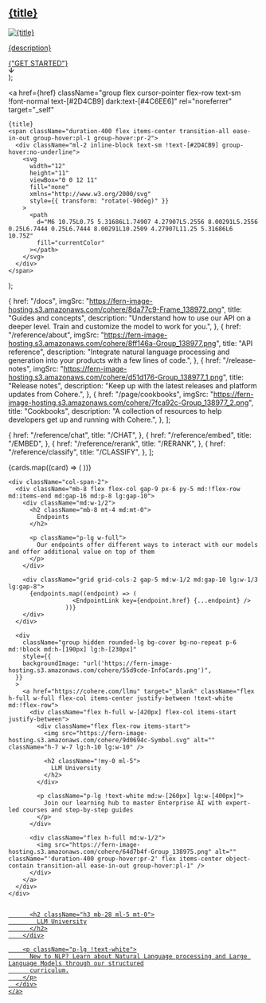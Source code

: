 <style>
  {`

    /*Custom Styles*/
    .rm-Header {
      position: sticky;
      top: 0;
      --Header-background: none;
    }

    #enterprise .container {
      margin-bottom: 0;
    }
    .rm-Flyout {
      background: #fbfbfb;
    }

    `}
</style>

  <div className="rounded-lg bg-[#F5F4F2] dark:bg-[#0F0F0F] px-6 py-5 hover:bg-[#E9E6DE] dark:hover:bg-[#292929] md:p-8">
    <a href={href} target="_self" className="flex h-full flex-col justify-between">
      <div className="mb-5 flex flex-col justify-between gap-5">
        <h2 className="lg:min-h-20 [@media(min-width:1181px)]:min-h-0">{title}</h2>
        <img src={imgSrc} alt={title} />
        <p className="p-lg">{description}</p>
      </div>
      <div className="mt-2 text-sm text-[#2D4CB9] dark:text-[#4C6EE6] md:mt-0 md:self-end">
        {"GET STARTED"}
        <div className="ml-2 inline-block group-hover:no-underline">
          <svg
            width="12"
            height="11"
            viewBox="0 0 12 11"
            fill="none"
            xmlns="http://www.w3.org/2000/svg"
            style={{ transform: "rotate(-90deg)" }}
          >
            <path
              d="M6 10.75L0.75 5.31686L1.74907 4.27907L5.2556 8.00291L5.2556 0.25L6.7444 0.25L6.7444 8.00291L10.2509 4.27907L11.25 5.31686L6 10.75Z"
              fill="currentColor"
            ></path>
          </svg>
        </div>
      </div>
    </a>
  </div>
);

  <a
    href={href}
    className="group flex cursor-pointer flex-row text-sm !font-normal text-[#2D4CB9] dark:text-[#4C6EE6]"
    rel="noreferrer"
    target="_self"
  >
    {title}
    <span className="duration-400 flex items-center transition-all ease-in-out group-hover:pl-1 group-hover:pr-2">
      <div className="ml-2 inline-block text-sm !text-[#2D4CB9] group-hover:no-underline">
        <svg
          width="12"
          height="11"
          viewBox="0 0 12 11"
          fill="none"
          xmlns="http://www.w3.org/2000/svg"
          style={{ transform: "rotate(-90deg)" }}
        >
          <path
            d="M6 10.75L0.75 5.31686L1.74907 4.27907L5.2556 8.00291L5.2556 0.25L6.7444 0.25L6.7444 8.00291L10.2509 4.27907L11.25 5.31686L6 10.75Z"
            fill="currentColor"
          ></path>
        </svg>
      </div>
    </span>
  </a>
);

  {
    href: "/docs",
    imgSrc: "https://fern-image-hosting.s3.amazonaws.com/cohere/8da77c9-Frame_138972.png",
    title: "Guides and concepts",
    description: "Understand how to use our API on a deeper level. Train and customize the model to work for you.",
  },
  {
    href: "/reference/about",
    imgSrc: "https://fern-image-hosting.s3.amazonaws.com/cohere/8ff146a-Group_138977.png",
    title: "API reference",
    description: "Integrate natural language processing and generation into your products with a few lines of code.",
  },
  {
    href: "/release-notes",
    imgSrc: "https://fern-image-hosting.s3.amazonaws.com/cohere/d51d176-Group_138977_1.png",
    title: "Release notes",
    description: "Keep up with the latest releases and platform updates from Cohere.",
  },
  {
    href: "/page/cookbooks",
    imgSrc: "https://fern-image-hosting.s3.amazonaws.com/cohere/7fca92c-Group_138977_2.png",
    title: "Cookbooks",
    description: "A collection of resources to help developers get up and running with Cohere.",
  },
];

  {
    href: "/reference/chat",
    title: "/CHAT",
  },
  {
    href: "/reference/embed",
    title: "/EMBED",
  },
  {
    href: "/reference/rerank",
    title: "/RERANK",
  },
  {
    href: "/reference/classify",
    title: "/CLASSIFY",
  },
];

<div className="m-auto max-w-[1195px] flex-grow overflow-y-auto px-8 pt-10 md:p-10 md:pb-14">
  <div className="flex flex-col gap-5 md:!grid md:grid-cols-2 md:gap-10 md:pb-7 lg:!grid-cols-3 lg:gap-x-8 lg:gap-y-10 lg:pb-16">
    {cards.map((card) => (
          <LandingPageCard
            key={card.href}
            href={card.href}
            imgSrc={card.imgSrc}
            title={card.title}
            description={card.description}
          />
        ))}

    <div className="col-span-2">
      <div className="mb-8 flex flex-col gap-9 px-6 py-5 md:!flex-row md:items-end md:gap-16 md:p-8 lg:gap-10">
        <div className="md:w-1/2">
          <h2 className="mb-8 mt-4 md:mt-0">
            Endpoints
          </h2>

          <p className="p-lg w-full">
            Our endpoints offer different ways to interact with our models and offer additional value on top of them
          </p>
        </div>

        <div className="grid grid-cols-2 gap-5 md:w-1/2 md:gap-10 lg:w-1/3 lg:gap-8">
          {endpoints.map((endpoint) => (
                      <EndpointLink key={endpoint.href} {...endpoint} />
                    ))}
        </div>
      </div>

      <div
        className="group hidden rounded-lg bg-cover bg-no-repeat p-6 md:!block md:h-[190px] lg:h-[230px]"
        style={{
        backgroundImage: "url('https://fern-image-hosting.s3.amazonaws.com/cohere/55d9cde-InfoCards.png')",
      }}
      >
        <a href="https://cohere.com/llmu" target="_blank" className="flex h-full w-full flex-col items-center justify-between !text-white md:!flex-row">
          <div className="flex h-full w-[420px] flex-col items-start justify-between">
            <div className="flex flex-row items-start">
              <img src="https://fern-image-hosting.s3.amazonaws.com/cohere/9d0694c-Symbol.svg" alt="" className="h-7 w-7 lg:h-10 lg:w-10" />

              <h2 className="!my-0 ml-5">
                LLM University
              </h2>
            </div>

            <p className="p-lg !text-white md:w-[260px] lg:w-[400px]">
              Join our learning hub to master Enterprise AI with expert-led courses and step-by-step guides
            </p>
          </div>

          <div className="flex h-full md:w-1/2">
            <img src="https://fern-image-hosting.s3.amazonaws.com/cohere/64d7b4f-Group_138975.png" alt="" className="'duration-400 group-hover:pr-2' flex items-center object-contain transition-all ease-in-out group-hover:pl-1" />
          </div>
        </a>
      </div>
    </div>
  </div>

  <div
    className="block h-full w-full rounded-lg bg-cover bg-no-repeat p-6 md:hidden"
    style={{
    backgroundImage: "url('https://fern-image-hosting.s3.amazonaws.com/cohere/ddd53ed-Mask_group.png')",
  }}
  >
    <a href="https://cohere.com/llmu" target="_blank" className="flex h-full w-full flex-col justify-between !text-white md:!flex-row">
      <div className="flex h-full flex-col justify-between">
        <div className="flex flex-row">
          <img src="https://fern-image-hosting.s3.amazonaws.com/cohere/9d0694c-Symbol.svg" alt="" className="h-7 w-7 lg:h-10 lg:w-10" />

          <h2 className="h3 mb-28 ml-5 mt-0">
            LLM University
          </h2>
        </div>

        <p className="p-lg !text-white">
          New to NLP? Learn about Natural Language processing and Large Language Models through our structured
          curriculum.
        </p>
      </div>
    </a>
  </div>
</div>

